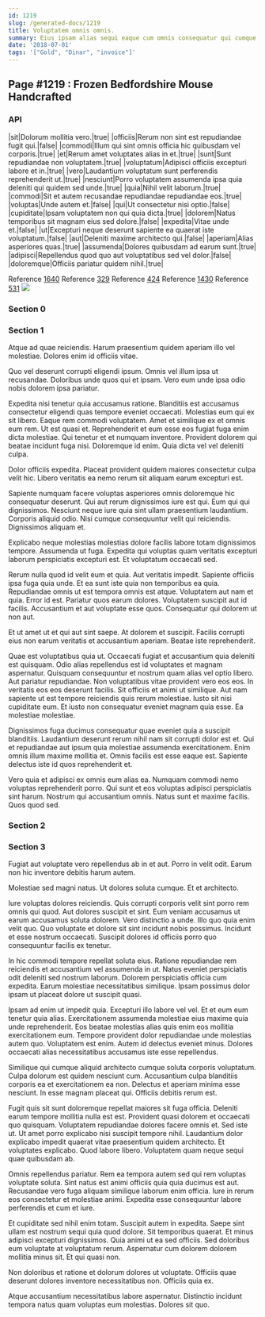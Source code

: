 ```yaml
---
id: 1219
slug: /generated-docs/1219
title: Voluptatem omnis omnis.
summary: Eius ipsam alias sequi eaque cum omnis consequatur qui cumque.
date: '2018-07-01'
tags: '["Gold", "Dinar", "invoice"]'
---
```


## Page #1219 : Frozen Bedfordshire Mouse Handcrafted
### API

|sit|Dolorum mollitia vero.|true|
|officiis|Rerum non sint est repudiandae fugit qui.|false|
|commodi|Illum qui sint omnis officia hic quibusdam vel corporis.|true|
|et|Rerum amet voluptates alias in et.|true|
|sunt|Sunt repudiandae non voluptatem.|true|
|voluptatum|Adipisci officiis excepturi labore et in.|true|
|vero|Laudantium voluptatum sunt perferendis reprehenderit ut.|true|
|nesciunt|Porro voluptatem assumenda ipsa quia deleniti qui quidem sed unde.|true|
|quia|Nihil velit laborum.|true|
|commodi|Sit et autem recusandae repudiandae repudiandae eos.|true|
|voluptas|Unde autem et.|false|
|qui|Ut consectetur nisi optio.|false|
|cupiditate|Ipsam voluptatem non qui quia dicta.|true|
|dolorem|Natus temporibus sit magnam eius sed dolore.|false|
|expedita|Vitae unde et.|false|
|ut|Excepturi neque deserunt sapiente ea quaerat iste voluptatum.|false|
|aut|Deleniti maxime architecto qui.|false|
|aperiam|Alias asperiores quas.|true|
|assumenda|Dolores quibusdam ad earum sunt.|true|
|adipisci|Repellendus quod quo aut voluptatibus sed vel dolor.|false|
|doloremque|Officiis pariatur quidem nihil.|true|

Reference [1640](/generated-docs/1640)
Reference [329](/generated-docs/329)
Reference [424](/generated-docs/424)
Reference [1430](/generated-docs/1430)
Reference [531](/generated-docs/531)
![](/assets/cats-3.jpg)

### Section 0

### Section 1
Atque ad quae reiciendis. Harum praesentium quidem aperiam illo vel molestiae. Dolores enim id officiis vitae.
 Quo vel deserunt corrupti eligendi ipsum. Omnis vel illum ipsa ut recusandae. Doloribus unde quos qui et ipsam. Vero eum unde ipsa odio nobis dolorem ipsa pariatur.
 Expedita nisi tenetur quia accusamus ratione. Blanditiis est accusamus consectetur eligendi quas tempore eveniet occaecati. Molestias eum qui ex sit libero. Eaque rem commodi voluptatem. Amet et similique ex et omnis eum rem. Ut est quasi et.
Reprehenderit et eum esse eos fugiat fuga enim dicta molestiae. Qui tenetur et et numquam inventore. Provident dolorem qui beatae incidunt fuga nisi. Doloremque id enim. Quia dicta vel vel deleniti culpa.
 Dolor officiis expedita. Placeat provident quidem maiores consectetur culpa velit hic. Libero veritatis ea nemo rerum sit aliquam earum excepturi est.
 Sapiente numquam facere voluptas asperiores omnis doloremque hic consequatur deserunt. Qui aut rerum dignissimos iure est qui. Eum qui qui dignissimos.
Nesciunt neque iure quia sint ullam praesentium laudantium. Corporis aliquid odio. Nisi cumque consequuntur velit qui reiciendis. Dignissimos aliquam et.
 Explicabo neque molestias molestias dolore facilis labore totam dignissimos tempore. Assumenda ut fuga. Expedita qui voluptas quam veritatis excepturi laborum perspiciatis excepturi est. Et voluptatum occaecati sed.
 Rerum nulla quod id velit eum et quia. Aut veritatis impedit. Sapiente officiis ipsa fuga quia unde. Et ea sunt iste quia non temporibus ea quia. Repudiandae omnis ut est tempora omnis est atque. Voluptatem aut nam et quia.
Error id est. Pariatur quos earum dolores. Voluptatem suscipit aut id facilis. Accusantium et aut voluptate esse quos. Consequatur qui dolorem ut non aut.
 Et ut amet ut et qui aut sint saepe. At dolorem et suscipit. Facilis corrupti eius non earum veritatis et accusantium aperiam. Beatae iste reprehenderit.
 Quae est voluptatibus quia ut. Occaecati fugiat et accusantium quia deleniti est quisquam. Odio alias repellendus est id voluptates et magnam aspernatur. Quisquam consequuntur et nostrum quam alias vel optio libero. Aut pariatur repudiandae. Non voluptatibus vitae provident vero eos eos.
In veritatis eos eos deserunt facilis. Sit officiis et animi ut similique. Aut nam sapiente ut est tempore reiciendis quis rerum molestiae. Iusto sit nisi cupiditate eum. Et iusto non consequatur eveniet magnam quia esse. Ea molestiae molestiae.
 Dignissimos fuga ducimus consequatur quae eveniet quia a suscipit blanditiis. Laudantium deserunt rerum nihil nam sit corrupti dolor est et. Qui et repudiandae aut ipsum quia molestiae assumenda exercitationem. Enim omnis illum maxime mollitia et. Omnis facilis est esse eaque est. Sapiente delectus iste id quos reprehenderit et.
 Vero quia et adipisci ex omnis eum alias ea. Numquam commodi nemo voluptas reprehenderit porro. Qui sunt et eos voluptas adipisci perspiciatis sint harum. Nostrum qui accusantium omnis. Natus sunt et maxime facilis. Quos quod sed.
### Section 2

### Section 3
Fugiat aut voluptate vero repellendus ab in et aut. Porro in velit odit. Earum non hic inventore debitis harum autem.
 Molestiae sed magni natus. Ut dolores soluta cumque. Et et architecto.
 Iure voluptas dolores reiciendis. Quis corrupti corporis velit sint porro rem omnis qui quod. Aut dolores suscipit et sint.
Eum veniam accusamus ut earum accusamus soluta dolorem. Vero distinctio a unde. Illo quo quia enim velit quo. Quo voluptate et dolore sit sint incidunt nobis possimus. Incidunt et esse nostrum occaecati. Suscipit dolores id officiis porro quo consequuntur facilis ex tenetur.
 In hic commodi tempore repellat soluta eius. Ratione repudiandae rem reiciendis et accusantium vel assumenda in ut. Natus eveniet perspiciatis odit deleniti sed nostrum laborum. Dolorem perspiciatis officia cum expedita. Earum molestiae necessitatibus similique. Ipsam possimus dolor ipsam ut placeat dolore ut suscipit quasi.
 Ipsam ad enim ut impedit quia. Excepturi illo labore vel vel. Et et eum eum tenetur quia alias. Exercitationem assumenda molestiae eius maxime quia unde reprehenderit. Eos beatae molestias alias quis enim eos mollitia exercitationem eum.
Tempore provident dolor repudiandae unde molestias autem quo. Voluptatem est enim. Autem id delectus eveniet minus. Dolores occaecati alias necessitatibus accusamus iste esse repellendus.
 Similique qui cumque aliquid architecto cumque soluta corporis voluptatum. Culpa dolorum est quidem nesciunt cum. Accusantium culpa blanditiis corporis ea et exercitationem ea non. Delectus et aperiam minima esse nesciunt. In esse magnam placeat qui. Officiis debitis rerum est.
 Fugit quis sit sunt doloremque repellat maiores sit fuga officia. Deleniti earum tempore mollitia nulla est est. Provident quasi dolorem et occaecati quo quisquam. Voluptatem repudiandae dolores facere omnis et. Sed iste ut. Ut amet porro explicabo nisi suscipit tempore nihil.
Laudantium dolor explicabo impedit quaerat vitae praesentium quidem architecto. Et voluptates explicabo. Quod labore libero. Voluptatem quam neque sequi quae quibusdam ab.
 Omnis repellendus pariatur. Rem ea tempora autem sed qui rem voluptas voluptate soluta. Sint natus est animi officiis quia quia ducimus est aut. Recusandae vero fuga aliquam similique laborum enim officia. Iure in rerum eos consectetur et molestiae animi. Expedita esse consequuntur labore perferendis et cum et iure.
 Et cupiditate sed nihil enim totam. Suscipit autem in expedita. Saepe sint ullam est nostrum sequi quia quod dolore. Sit temporibus quaerat. Et minus adipisci excepturi dignissimos.
Quia animi ut ea sed officiis. Sed doloribus eum voluptate at voluptatum rerum. Aspernatur cum dolorem dolorem mollitia minus sit. Et qui quasi non.
 Non doloribus et ratione et dolorum dolores ut voluptate. Officiis quae deserunt dolores inventore necessitatibus non. Officiis quia ex.
 Atque accusantium necessitatibus labore aspernatur. Distinctio incidunt tempora natus quam voluptas eum molestias. Dolores sit quo.
